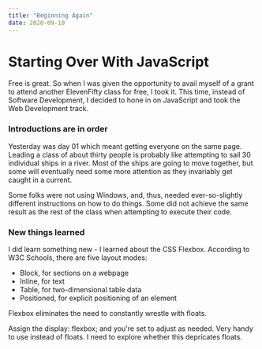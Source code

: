 ```yaml
---
title: "Beginning Again"
date: 2020-09-10
---
```


# Starting Over With JavaScript

Free is great. So when I was given the opportunity to avail myself of a grant to attend another ElevenFifty class for free, I took it. This time, instead of Software Development, I decided to hone in on JavaScript and took the Web Development track.

### Introductions are in order
Yesterday was day 01 which meant getting everyone on the same page. Leading a class of about thirty people is probably like attempting to sail 30 individual ships in a river. Most of the ships are going to move together, but some will eventually need some more attention as they invariably get caught in a current.

Some folks were not using Windows, and, thus, needed ever-so-slightly different instructions on how to do things. Some did not achieve the same result as the rest of the class when attempting to execute their code.

### New things learned
I did learn something new - I learned about the CSS Flexbox.
According to W3C Schools, there are five layout modes:
- Block, for sections on a webpage
- Inline, for text
- Table, for two-dimensional table data
- Positioned, for explicit positioning of an element

Flexbox eliminates the need to constantly wrestle with floats.

Assign the display: flexbox; and you're set to adjust as needed. Very handy to use instead of floats. I need to explore whether this depricates floats.
